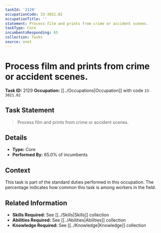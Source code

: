 ```yaml
---
taskId: '2129'
occupationCode: 33-3021.02
occupationTitle: ''
statement: Process film and prints from crime or accident scenes.
taskType: Core
incumbentsResponding: 65
collection: Tasks
source: onet
---
```

# Process film and prints from crime or accident scenes.

**Task ID:** 2129
**Occupation:** [[../Occupations|Occupation]] with code `33-3021.02`

## Task Statement

> Process film and prints from crime or accident scenes.

## Details

- **Type:** Core
- **Performed By:** 65.0% of incumbents

## Context

This task is part of the standard duties performed in this occupation. The percentage indicates how common this task is among workers in the field.

## Related Information

- **Skills Required:** See [[../Skills|Skills]] collection
- **Abilities Required:** See [[../Abilities|Abilities]] collection
- **Knowledge Required:** See [[../Knowledge|Knowledge]] collection
